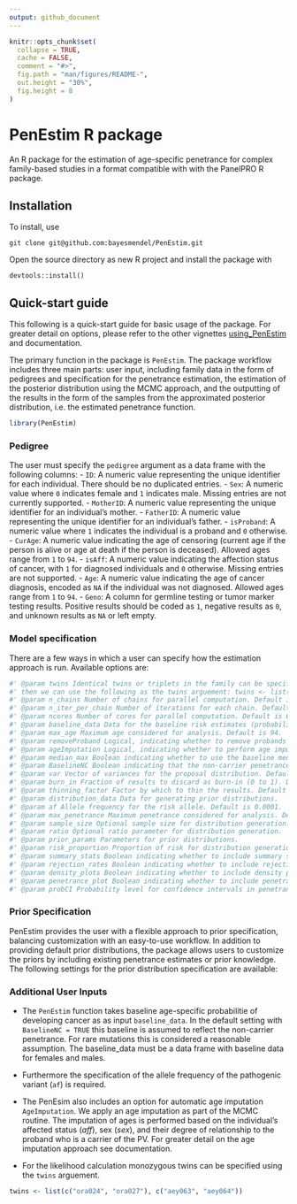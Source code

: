 ```yaml
---
output: github_document
---
```


<!-- README.md is generated from README.Rmd. Please edit that file -->

```r
knitr::opts_chunk$set(
  collapse = TRUE,
  cache = FALSE,
  comment = "#>",
  fig.path = "man/figures/README-",
  out.height = "30%",
  fig.height = 8
)
```


# PenEstim R package

An R package for the estimation of age-specific penetrance for complex family-based studies in a format compatible with with the PanelPRO R package.

## Installation

To install, use

```
git clone git@github.com:bayesmendel/PenEstim.git
```
Open the source directory as new R project and install the package with 

```
devtools::install()
```

## Quick-start guide
This following is a quick-start guide for basic usage of the package. For greater detail on options, please refer to the other vignettes [using_PenEstim]() and documentation.

The primary function in the package is `PenEstim`. The package workflow includes three main parts: user input, including family data in the form of pedigrees and specification for the penetrance estimation, the estimation of the posterior distribution using the MCMC approach, and the outputting of the results in the form of the samples from the approximated posterior distribution, i.e. the estimated penetrance function. 

```r
library(PenEstim)
```


### Pedigree 

The user must specify the `pedigree` argument as a data frame with the following columns: 
 - `ID`: A numeric value representing the unique identifier for each individual. There should be no duplicated entries.
 - `Sex`: A numeric value where `0` indicates female and `1` indicates male. Missing entries are not currently supported.
 - `MotherID`: A numeric value representing the unique identifier for an individual's mother.
 - `FatherID`: A numeric value representing the unique identifier for an individual's father.
 - `isProband`: A numeric value where `1` indicates the individual is a proband and `0` otherwise.
 - `CurAge`: A numeric value indicating the age of censoring (current age if the person is alive or age at death if the person is deceased). Allowed ages range from `1` to `94`.
 - `isAff`: A numeric value indicating the affection status of cancer, with `1` for diagnosed individuals and `0` otherwise. Missing entries are not supported.
 - `Age`: A numeric value indicating the age of cancer diagnosis, encoded as `NA` if the individual was not diagnosed. Allowed ages range from `1` to `94`.
 - `Geno`: A column for germline testing or tumor marker testing results. Positive results should be coded as `1`, negative results as `0`, and unknown results as `NA` or left empty.

### Model specification

There are a few ways in which a user can specify how the estimation approach is run. 
Available options are: 

```r
#' @param twins Identical twins or triplets in the family can be specifed. For example, to indicate that `ora024` and `ora027` are identical twins, and so are `aey063` and `aey064`, 
#' then we can use the following as the twins arguement: twins <- list(c("ora024", "ora027"), c("aey063", "aey064"))
#' @param n_chains Number of chains for parallel computation. Default is 1.
#' @param n_iter_per_chain Number of iterations for each chain. Default is 10000.
#' @param ncores Number of cores for parallel computation. Default is 6.
#' @param baseline_data Data for the baseline risk estimates (probability of developing cancer), such as population-level risk from a cancer registry. Default is the allele frequency for MLH1 from the PanelPRO database.
#' @param max_age Maximum age considered for analysis. Default is 94.
#' @param removeProband Logical, indicating whether to remove probands from the analysis. Default is FALSE.
#' @param ageImputation Logical, indicating whether to perform age imputation. Default is FALSE.
#' @param median_max Boolean indicating whether to use the baseline median age or max_age as an upper bound for the median proposal. Default is TRUE.
#' @param BaselineNC Boolean indicating that the non-carrier penetrance is assumed to be the baseline penetrance. Default is TRUE.
#' @param var Vector of variances for the proposal distribution. Default is c(0.1, 0.1, 2, 2, 5, 5, 5, 5).
#' @param burn_in Fraction of results to discard as burn-in (0 to 1). Default is 0 (no burn-in).
#' @param thinning_factor Factor by which to thin the results. Default is 1 (no thinning).
#' @param distribution_data Data for generating prior distributions.
#' @param af Allele frequency for the risk allele. Default is 0.0001.
#' @param max_penetrance Maximum penetrance considered for analysis. Default is 1.
#' @param sample_size Optional sample size for distribution generation.
#' @param ratio Optional ratio parameter for distribution generation.
#' @param prior_params Parameters for prior distributions.
#' @param risk_proportion Proportion of risk for distribution generation.
#' @param summary_stats Boolean indicating whether to include summary statistics in the output. Default is TRUE.
#' @param rejection_rates Boolean indicating whether to include rejection rates in the output. Default is TRUE.
#' @param density_plots Boolean indicating whether to include density plots in the output. Default is TRUE.
#' @param penetrance_plot Boolean indicating whether to include penetrance plots in the output. Default is TRUE.
#' @param probCI Probability level for confidence intervals in penetrance plots. Default is 0.95.
```


### Prior Specification

PenEstim provides the user with a flexible approach to prior specification, balancing customization with an easy-to-use workflow. In addition to providing default prior distributions, the package allows users to customize the priors by including existing penetrance estimates or prior knowledge. The following settings for the prior distribution specification are available: 
\begin{enumerate}
    \item \textbf{Default:} The default setting employs pre-specified, uninformative priors. 
    \item \textbf{Custom Parameters:} The user has the option to tune the parameters of the default setting directly by overwriting the parameters in the $prior\_dist\_default$ object.
    \item \textbf{Prior Elicitation from Existing Studies:} Alternatively, we provide the user with the option to input data from previous penetrance studies to automatically elicit customized priors. Depending on the combination of inputs provided, the default setting is adjusted to reflect the additional information. The user has the option to provide a combination of the following inputs:
    \begin{enumerate}
        \item \textbf{Age Distribution and Number of People at Risk:} The $distribution\_data\_default$ can be populated with additional information on the age distribution ($age$ column) and the number of individuals at risk ($at\_risk$ column) (see Table \ref{tab: autoPriors}).
        \item \textbf{Age Distribution and Total Sample Size:} When only the age distribution is available, the user only populates the $age$ column of the $distribution\_data\_default$ dataframe. The distribution of the people at risks is calculated based on the default risk proportions, $risk\_proportions\_default$. 
        \item \textbf{Odds or Relative Risk (RR) Ratios:} An overall Odds or Relative Risk (RR) ratio can also be added using the parameter $ratio$. The effect of including Odds or RR will only affect the prior distribution by scaling the SEER baseline estimate by the ratio. 
    \end{enumerate}
\end{enumerate}

### Additional User Inputs

- The `PenEstim` function takes baseline age-specific probabilitie of developing cancer as as input `baseline_data`. In the default setting with `BaselineNC = TRUE` this baseline is assumed to reflect the non-carrier penetrance. For rare mutations this is considered a reasonable assumption. The baseline_data must be a data frame with baseline data for females and males. 

- Furthermore the specification of the allele frequency of the pathogenic variant (`af`) is required. 

- The PenEsim also includes an option for automatic age imputation `AgeImputation`. We apply an age imputation as part of the MCMC routine. The imputation of ages is performed based on the individual's affected status ($aff$), sex ($sex$), and their degree of relationship to the proband who is a carrier of the PV. For greater detail on the age imputation approach see documentation. 

- For the likelihood calculation monozygous twins can be specified using the `twins` arguement. 
```r

twins <- list(c("ora024", "ora027"), c("aey063", "aey064"))

```
